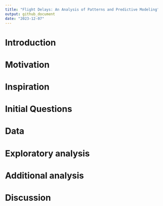 ```yaml
---
title: "Flight Delays: An Analysis of Patterns and Predictive Modeling"
output: github_document
date: "2023-12-07"
---
```


# Introduction


# Motivation


# Inspiration


# Initial Questions


# Data


# Exploratory analysis


# Additional analysis


# Discussion